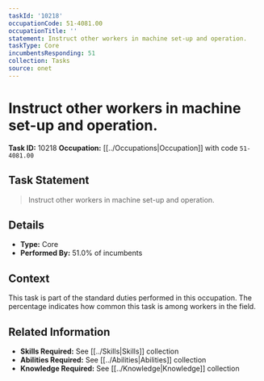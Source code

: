 ```yaml
---
taskId: '10218'
occupationCode: 51-4081.00
occupationTitle: ''
statement: Instruct other workers in machine set-up and operation.
taskType: Core
incumbentsResponding: 51
collection: Tasks
source: onet
---
```

# Instruct other workers in machine set-up and operation.

**Task ID:** 10218
**Occupation:** [[../Occupations|Occupation]] with code `51-4081.00`

## Task Statement

> Instruct other workers in machine set-up and operation.

## Details

- **Type:** Core
- **Performed By:** 51.0% of incumbents

## Context

This task is part of the standard duties performed in this occupation. The percentage indicates how common this task is among workers in the field.

## Related Information

- **Skills Required:** See [[../Skills|Skills]] collection
- **Abilities Required:** See [[../Abilities|Abilities]] collection
- **Knowledge Required:** See [[../Knowledge|Knowledge]] collection

